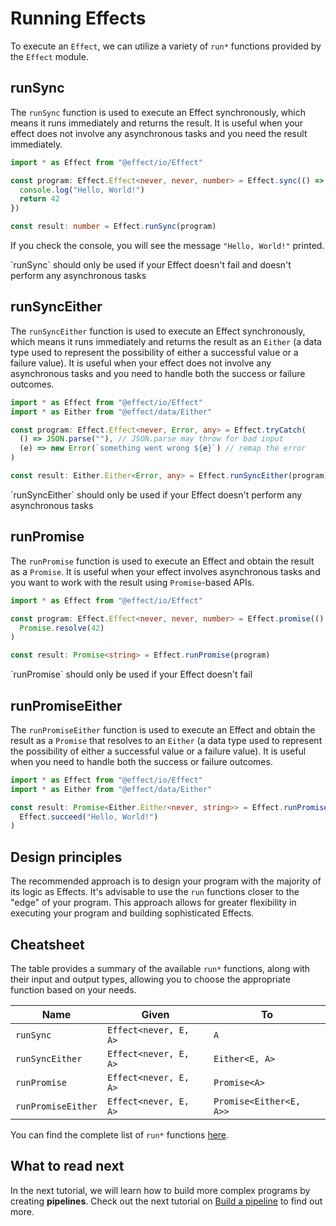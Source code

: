 
# Running Effects

To execute an `Effect`, we can utilize a variety of `run*` functions provided by the `Effect` module.

## runSync

The `runSync` function is used to execute an Effect synchronously, which means it runs immediately and returns the result.
It is useful when your effect does not involve any asynchronous tasks and you need the result immediately.

```ts
import * as Effect from "@effect/io/Effect"

const program: Effect.Effect<never, never, number> = Effect.sync(() => {
  console.log("Hello, World!")
  return 42
})

const result: number = Effect.runSync(program)
```

If you check the console, you will see the message `"Hello, World!"` printed.

<Callout type="warning">
  `runSync` should only be used if your Effect doesn't fail and doesn't perform
  any asynchronous tasks
</Callout>

## runSyncEither

The `runSyncEither` function is used to execute an Effect synchronously, which means it runs immediately and returns the result as an `Either`
(a data type used to represent the possibility of either a successful value or a failure value).
It is useful when your effect does not involve any asynchronous tasks and you need to handle both the success or failure outcomes.

```ts
import * as Effect from "@effect/io/Effect"
import * as Either from "@effect/data/Either"

const program: Effect.Effect<never, Error, any> = Effect.tryCatch(
  () => JSON.parse(""), // JSON.parse may throw for bad input
  (e) => new Error(`something went wrong ${e}`) // remap the error
)

const result: Either.Either<Error, any> = Effect.runSyncEither(program)
```

<Callout type="warning">
  `runSyncEither` should only be used if your Effect doesn't perform any
  asynchronous tasks
</Callout>

## runPromise

The `runPromise` function is used to execute an Effect and obtain the result as a `Promise`.
It is useful when your effect involves asynchronous tasks and you want to work with the result using `Promise`-based APIs.

```ts
import * as Effect from "@effect/io/Effect"

const program: Effect.Effect<never, never, number> = Effect.promise(() =>
  Promise.resolve(42)
)

const result: Promise<string> = Effect.runPromise(program)
```

<Callout type="warning">
  `runPromise` should only be used if your Effect doesn't fail
</Callout>

## runPromiseEither

The `runPromiseEither` function is used to execute an Effect and obtain the result as a `Promise` that resolves to an `Either`
(a data type used to represent the possibility of either a successful value or a failure value).
It is useful when you need to handle both the success or failure outcomes.

```ts
import * as Effect from "@effect/io/Effect"
import * as Either from "@effect/data/Either"

const result: Promise<Either.Either<never, string>> = Effect.runPromiseEither(
  Effect.succeed("Hello, World!")
)
```

## Design principles

The recommended approach is to design your program with the majority of its logic as Effects. It's advisable to use the `run` functions closer to the "edge" of your program. This approach allows for greater flexibility in executing your program and building sophisticated Effects.

## Cheatsheet

The table provides a summary of the available `run*` functions, along with their input and output types, allowing you to choose the appropriate function based on your needs.

| **Name**           | **Given**             | **To**                  |
| ------------------ | --------------------- | ----------------------- |
| `runSync`          | `Effect<never, E, A>` | `A`                     |
| `runSyncEither`    | `Effect<never, E, A>` | `Either<E, A>`          |
| `runPromise`       | `Effect<never, E, A>` | `Promise<A>`            |
| `runPromiseEither` | `Effect<never, E, A>` | `Promise<Either<E, A>>` |

You can find the complete list of `run*` functions [here](https://effect-ts.github.io/io/modules/Effect.ts.html#execution).

## What to read next

In the next tutorial, we will learn how to build more complex programs by creating **pipelines**.
Check out the next tutorial on [Build a pipeline](pipeline) to find out more.

